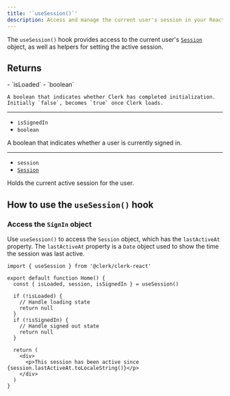 ```yaml
---
title: '`useSession()`'
description: Access and manage the current user's session in your React application with Clerk's useSession() hook.
---
```


The `useSession()` hook provides access to the current user's [`Session`](/docs/references/javascript/session) object, as well as helpers for setting the active session.

## Returns

<Properties>
  - `isLoaded`
  - `boolean`

    A boolean that indicates whether Clerk has completed initialization. Initially `false`, becomes `true` once Clerk loads.

  ---

  - `isSignedIn`
  - `boolean`

  A boolean that indicates whether a user is currently signed in.

  ---

  - `session`
  - [`Session`](/docs/references/javascript/session)

  Holds the current active session for the user.
</Properties>

## How to use the `useSession()` hook

### Access the `SignIn` object

Use `useSession()` to access the `Session` object, which has the `lastActiveAt` property. The `lastActiveAt` property is a `Date` object used to show the time the session was last active.

```tsx {{ filename: 'src/Home.tsx' }}
import { useSession } from '@clerk/clerk-react'

export default function Home() {
  const { isLoaded, session, isSignedIn } = useSession()

  if (!isLoaded) {
    // Handle loading state
    return null
  }
  if (!isSignedIn) {
    // Handle signed out state
    return null
  }

  return (
    <div>
      <p>This session has been active since {session.lastActiveAt.toLocaleString()}</p>
    </div>
  )
}
```
